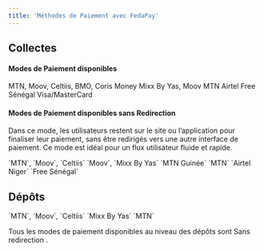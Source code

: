 ```yaml
---
title: 'Méthodes de Paiement avec FedaPay'
---
```


## Collectes

#### Modes de Paiement disponibles

<CardGroup cols={3}>
  <Card title="BENIN">
    MTN, Moov, Celtiis, BMO, Coris Money
  </Card>
  <Card title="TOGO" >
    Mixx By Yas, Moov
  </Card>
  <Card title="CÔTE D'IVOIRE">
    MTN
  </Card>
  <Card title="NIGER">
    Airtel
  </Card>
  <Card title="SENEGAL">
   Free Sénégal
  </Card>
  <Card title="TOUTES REGIONS">
    Visa/MasterCard
  </Card>
</CardGroup>

#### Modes de Paiement disponibles sans Redirection 

Dans ce mode, les utilisateurs restent sur le site ou l’application pour finaliser leur paiement, sans être redirigés vers une autre interface de paiement. Ce mode est idéal pour un flux utilisateur fluide et rapide.

<CardGroup cols={3}>
  <Card title="BENIN">
    <Tooltip tip="mtn_open">`MTN`</Tooltip>, 
    <Tooltip tip="moov">`Moov`</Tooltip>, 
    <Tooltip tip="sbin">`Celtiis`</Tooltip>
  </Card>
  <Card title="TOGO" >
    <Tooltip tip="moov_tg">`Moov`</Tooltip>, 
    <Tooltip tip="togocel">`Mixx By Yas`</Tooltip>
  </Card>
  <Card title="GUINEE">
    <Tooltip tip="mtn_open_gn">`MTN  Guinée`</Tooltip>
  </Card>
  <Card title="CÔTE D'IVOIRE">
    <Tooltip tip="mtn_ci">`MTN`</Tooltip>
  </Card>
  <Card title="NIGER">
    <Tooltip tip="airtel_ne">`Airtel Niger`</Tooltip>
  </Card>
  <Card title="SENEGAL">
    <Tooltip tip="free_sn">`Free Sénégal`</Tooltip>
  </Card>
</CardGroup>

## Dépôts

<CardGroup cols={3}>
  <Card title="BENIN">
    <Tooltip tip="mtn_open">`MTN`</Tooltip>, 
    <Tooltip tip="moov">`Moov`</Tooltip>, 
    <Tooltip tip="sbin">`Celtiis`</Tooltip>
  </Card>
  <Card title="TOGO" > 
    <Tooltip tip="togocel">`Mixx By Yas`</Tooltip>
  </Card>
  <Card title="CÔTE D'IVOIRE">
    <Tooltip tip="mtn_ci">`MTN`</Tooltip>
  </Card> 
</CardGroup>

<Note>Tous les modes de paiement disponibles au niveau des dépôts sont Sans redirection .</Note>
